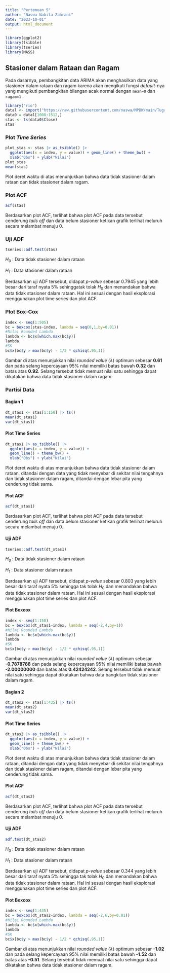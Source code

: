 ---
title: "Pertemuan 5"
author: "Naswa Nabila Zahrani"
date: "2023-10-01"
output: html_document
---

```{r}
library(ggplot2)
library(tsibble)
library(tseries)
library(MASS)
```

## Stasioner dalam Rataan dan Ragam

Pada dasarnya, pembangkitan data ARIMA akan menghasilkan data yang stasioner dalam rataan dan ragam karena akan mengikuti fungsi *default*-nya yang mengikuti pembangkitan bilangan acak normal dengan `mean=0` dan `ragam=1` .

```{r}
library("rio")
datal <- import("https://raw.githubusercontent.com/naswa/MPDW/main/Tugas%201/tesla_stocks%20(1).csv")
data0 = datal[1008:1512,]
stas <- ts(data0$Close)
stas
```

### Plot *Time Series*

```{r}
plot_stas <- stas |> as_tsibble() |> 
  ggplot(aes(x = index, y = value)) + geom_line() + theme_bw() +
  xlab("Obs") + ylab("Nilai")
plot_stas
mean(stas)
```

Plot deret waktu di atas menunjukkan bahwa data tidak stasioner dalam rataan dan tidak stasioner dalam ragam.

### Plot ACF

```{r}
acf(stas)
```

Berdasarkan plot ACF, terlihat bahwa plot ACF pada data tersebut cenderung *tails off* dan  data belum stasioner ketikan grafik terlihat meluruh secara melambat menuju 0.

### Uji ADF

```{r}
tseries::adf.test(stas)
```

$H_0$ : Data tidak stasioner dalam rataan

$H_1$ : Data stasioner dalam rataan

Berdasarkan uji ADF tersebut, didapat *p-value* sebesar 0.7945 yang lebih besar dari taraf nyata 5% sehinggatak tolak $H_0$ dan menandakan bahwa data tidak stasioner dalam rataan. Hal ini sesuai dengan hasil eksplorasi menggunakan plot time series dan plot ACF.

### Plot Box-Cox

```{r}
index <- seq(1:505)
bc = boxcox(stas~index, lambda = seq(0,1,by=0.01))
#Nilai Rounded Lambda
lambda <- bc$x[which.max(bc$y)]
lambda
#SK
bc$x[bc$y > max(bc$y) - 1/2 * qchisq(.95,1)]
```

Gambar di atas menunjukkan nilai *rounded value* ($\lambda$) optimum sebesar **0.61** dan pada selang kepercayaan 95% nilai memiliki batas bawah **0.32** dan batas atas **0.92**. Selang tersebut tidak memuat nilai satu sehingga dapat dikatakan bahwa data tidak stasioner dalam ragam.

### Partisi Data

#### Bagian 1

```{r}
dt_stas1 <- stas[1:150] |> ts()
mean(dt_stas1)
var(dt_stas1)
```

#### Plot Time Series

```{r}
dt_stas1 |> as_tsibble() |> 
  ggplot(aes(x = index, y = value)) +
  geom_line() + theme_bw() +
  xlab("Obs") + ylab("Nilai")
```

Plot deret waktu di atas menunjukkan bahwa data tidak stasioner dalam rataan, ditandai dengan data yang tidak menyebar di sekitar nilai tengahnya dan tidak stasioner dalam ragam, ditandai dengan lebar pita yang cenderung tidak sama.

#### Plot ACF

```{r}
acf(dt_stas1)
```

Berdasarkan plot ACF, terlihat bahwa plot ACF pada data tersebut cenderung *tails off* dan data belum stasioner ketikan grafik terlihat meluruh secara melambat menuju 0.

#### Uji ADF

```{r}
tseries::adf.test(dt_stas1)
```

$H_0$ : Data tidak stasioner dalam rataan

$H_1$ : Data stasioner dalam rataan

Berdasarkan uji ADF tersebut, didapat *p-value* sebesar 0.803 yang lebih besar dari taraf nyata 5% sehingga tak tolak $H_0$ dan menandakan bahwa data tidak stasioner dalam rataan. Hal ini sesuai dengan hasil eksplorasi menggunakan plot time series dan plot ACF.

#### Plot Boxcox

```{r}
index <- seq(1:150)
bc = boxcox(dt_stas1~index, lambda = seq(-2,4,by=1))
#Nilai Rounded Lambda
lambda <- bc$x[which.max(bc$y)]
lambda
#SK
bc$x[bc$y > max(bc$y) - 1/2 * qchisq(.95,1)]
```

Gambar di atas menunjukkan nilai *rounded value* ($\lambda$) optimum sebesar **-0.7878788** dan pada selang kepercayaan 95% nilai memiliki batas bawah **-2.00000000** dan batas atas **0.42424242**. Selang tersebut tidak memuat nilai satu sehingga dapat dikatakan bahwa data bangkitan tidak stasioner dalam ragam.

#### Bagian 2

```{r}
dt_stas2 <- stas[1:435] |> ts()
mean(dt_stas2)
var(dt_stas2)
```

#### Plot Time Series

```{r}
dt_stas2 |> as_tsibble() |> 
  ggplot(aes(x = index, y = value)) +
  geom_line() + theme_bw() +
  xlab("Obs") + ylab("Nilai")
```

Plot deret waktu di atas menunjukkan bahwa data tidak stasioner dalam rataan, ditandai dengan data yang tidak menyebar di sekitar nilai tengahnya dan tidak stasioner dalam ragam, ditandai dengan lebar pita yang cenderung tidak sama.

#### Plot ACF

```{r}
acf(dt_stas2)
```

Berdasarkan plot ACF, terlihat bahwa plot ACF pada data tersebut cenderung *tails off* dan data belum stasioner ketikan grafik terlihat meluruh secara melambat menuju 0.

#### Uji ADF

```{r}
adf.test(dt_stas2)
```

$H_0$ : Data tidak stasioner dalam rataan

$H_1$ : Data stasioner dalam rataan

Berdasarkan uji ADF tersebut, didapat *p-value* sebesar 0.344 yang lebih besar dari taraf nyata 5% sehingga tak tolak $H_0$ dan menandakan bahwa data tidak stasioner dalam rataan. Hal ini sesuai dengan hasil eksplorasi menggunakan plot time series dan plot ACF.

#### Plot Boxcox

```{r}
index <- seq(1:435)
bc = boxcox(dt_stas2~index, lambda = seq(-2,6,by=0.01))
#Nilai Rounded Lambda
lambda <- bc$x[which.max(bc$y)]
lambda
#SK
bc$x[bc$y > max(bc$y) - 1/2 * qchisq(.95,1)]
```

Gambar di atas menunjukkan nilai *rounded value* ($\lambda$) optimum sebesar **-1.02** dan pada selang kepercayaan 95% nilai memiliki batas bawah **-1.52** dan batas atas **-0.51**. Selang tersebut tidak  memuat nilai satu sehingga dapat dikatakan bahwa data tidak stasioner dalam ragam.
